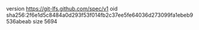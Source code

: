 version https://git-lfs.github.com/spec/v1
oid sha256:2f6e1d5c8484a0d293f53f014fb2c37ee5fe64036d273099fa1ebeb9536abeab
size 5694
